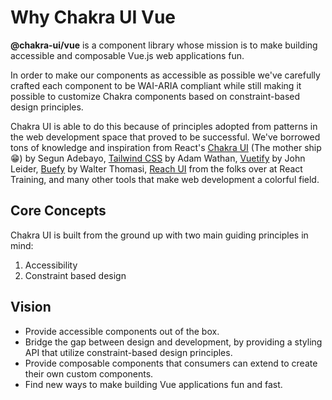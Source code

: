 # Why Chakra UI Vue

**@chakra-ui/vue** is a component library whose mission is to make building accessible
and composable Vue.js  web applications fun.

In order to make our components as accessible as possible we've carefully crafted each component
to be WAI-ARIA compliant while still making it possible to customize Chakra components based on
constraint-based design principles.

Chakra UI is able to do this because of principles adopted from patterns in the web development space
that proved to be successful. We've borrowed tons of knowledge and inspiration from React's
[Chakra UI](http://chakra-ui.com) (The mother ship 😁) by Segun Adebayo,
[Tailwind CSS](https://tailwindcss.com) by Adam Wathan, [Vuetify](https://vuetifyjs.com) by
John Leider, [Buefy](https://buefy.org) by Walter Thomasi, [Reach UI](https://reacttraining.com/reach-ui/)
from the folks over at React Training, and many other tools that make web development a colorful field.

## Core Concepts
Chakra UI is built from the ground up with two main guiding principles in mind:

1. Accessibility
2. Constraint based design

## Vision

- Provide accessible components out of the box.
- Bridge the gap between design and development, by providing a styling API that utilize constraint-based design principles.
- Provide composable components that consumers can extend to create their own custom components.
- Find new ways to make building Vue applications fun and fast.
